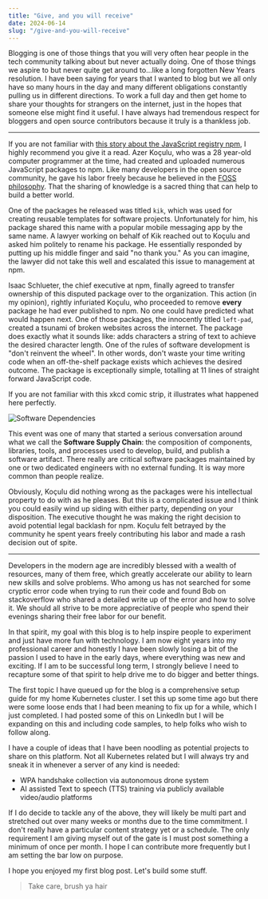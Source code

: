 ```yaml
---
title: "Give, and you will receive"
date: 2024-06-14
slug: "/give-and-you-will-receive"
---
```


Blogging is one of those things that you will very often hear people in the tech community talking about but never actually doing. One of those things we aspire to but never quite get around to...like a long forgotten New Years resolution. I have been saying for years that I wanted to blog but we all only have so many hours in the day and many different obligations constantly pulling us in different directions. To work a full day and then get home to share your thoughts for strangers on the internet, just in the hopes that someone else might find it useful. I have always had tremendous respect for bloggers and open source contributors because it truly is a thankless job.

---

If you are not familiar with [this story about the JavaScript registry npm](https://qz.com/646467/how-one-programmer-broke-the-internet-by-deleting-a-tiny-piece-of-code), I highly recommend you give it a read. Azer Koçulu, who was a 28 year-old computer programmer at the time, had created and uploaded numerous JavaScript packages to npm. Like many developers in the open source community, he gave his labor freely because he believed in the [FOSS philosophy](https://www.gnu.org/philosophy/floss-and-foss.en.html). That the sharing of knowledge is a sacred thing that can help to build a better world.

One of the packages he released was titled `kik`, which was used for creating reusable templates for software projects. Unfortunately for him, his package shared this name with a popular mobile messaging app by the same name. A lawyer working on behalf of Kik reached out to Koçulu and asked him politely to rename his package. He essentially responded by putting up his middle finger and said "no thank you." As you can imagine, the lawyer did not take this well and escalated this issue to management at npm.

Isaac Schlueter, the chief executive at npm, finally agreed to transfer ownership of this disputed package over to the organization. This action (in my opinion), rightly infuriated Koçulu, who proceeded to remove **every** package he had ever published to npm. No one could have predicted what would happen next. One of those packages, the innocently titled  `left-pad`, created a tsunami of broken  websites across the internet. The package does exactly what it sounds like: adds characters a string of text to achieve the desired character length. One of the rules of software development is "don't reinvent the wheel". In other words, don't waste your time writing code when an off-the-shelf package exists which achieves the desired outcome. The package is exceptionally simple, totalling at 11 lines of straight forward JavaScript code.

If you are not familiar with this xkcd comic strip, it illustrates what happened here perfectly.

![Software Dependencies](./dependency.png)

This event was one of many that started a serious conversation around what we call the **Software Supply Chain**: the composition of components, libraries, tools, and processes used to develop, build, and publish a software artifact. There really are critical software packages maintained by one or two dedicated engineers with no external funding. It is way more common than people realize.

Obviously, Koçulu did nothing wrong as the packages were his intellectual property to do with as he pleases. But this is a complicated issue and I think you could easily wind up siding with either party, depending on your disposition. The executive thought he was making the right decision to avoid potential legal backlash for npm. Koçulu felt betrayed by the community he spent years freely contributing his labor and made a rash decision out of spite.

---

Developers in the modern age are incredibly blessed with a wealth of resources, many of them free, which greatly accelerate our ability to learn new skills and solve problems. Who among us has not searched for some cryptic error code when trying to run their code and found Bob on stackoverflow who shared a detailed write up of the error and how to solve it. We should all strive to be more appreciative of people who spend their evenings sharing their free labor for our benefit.

In that spirit, my goal with this blog is to help inspire people to experiment and just have more fun with technology. I am now eight years into my professional career and honestly I have been slowly losing a bit of the passion I used to have in the early days, where everything was new and exciting. If I am to be successful long term, I strongly believe I need to recapture some of that spirit to help drive me to do bigger and better things.

The first topic I have queued up for the blog is a comprehensive setup guide for my home Kubernetes cluster. I set this up some time ago but there were some loose ends that I had been meaning to fix up for a while, which I just completed. I had posted some of this on LinkedIn but I will be expanding on this and including code samples, to help folks who wish to follow along.

I have a couple of ideas that I have been noodling as potential projects to share on this platform. Not all Kubernetes related but I will always try and sneak it in whenever a server of any kind is needed:

- WPA handshake collection via autonomous drone system
- AI assisted Text to speech (TTS) training via publicly available video/audio platforms

If I do decide to tackle any of the above, they will likely be multi part and stretched out over many weeks or months due to the time commitment. I don't really have a particular content strategy yet or a schedule. The only requirement I am giving myself out of the gate is I must post something a minimum of once per month. I hope I can contribute more frequently but I am setting the bar low on purpose.

I hope you enjoyed my first blog post. Let's build some stuff.

> Take care, brush ya hair
